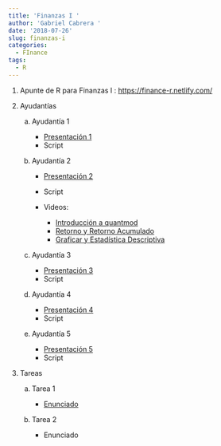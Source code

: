 ```yaml
---
title: 'Finanzas I '
author: 'Gabriel Cabrera '
date: '2018-07-26'
slug: finanzas-i
categories:
  - FInance
tags:
  - R
---
```


1. Apunte de R para Finanzas I : [https://finance-r.netlify.com/](https://finance-r.netlify.com/)

2. Ayudantías

    a. Ayudantía 1 
    
        * [Presentación 1](/pdf/presentacion.pdf)
        * Script
        
    b. Ayudantía 2 
    
        * [Presentación 2](/pdf/presentation1.pdf)
        * Script
        
        * Videos:
            
            * [Introducción a quantmod](https://youtu.be/TwBKLTq3mfY)
            * [Retorno y Retorno Acumulado](https://youtu.be/-3RvuhtfNGU)
            * [Graficar y Estadística Descriptiva](https://youtu.be/qlLFjBMSUlQ)
            
    c. Ayudantía 3 
    
        * [Presentación 3](/pdf/presentation2.pdf)
        * Script
    
    d. Ayudantía 4 
    
        * [Presentación 4]()
        * Script
    
    e. Ayudantía 5 
    
        * [Presentación 5](/)
        * Script    
        
3. Tareas 

    a. Tarea 1 
        
        * [Enunciado](/pdf/Enunciado_v1.pdf)
    
    b. Tarea 2
    
        * Enunciado